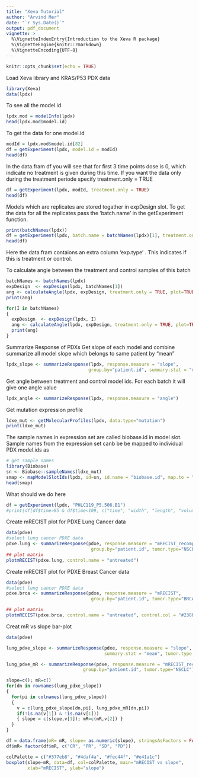 ```yaml
---
title: "Xeva Tutorial"
author: "Arvind Mer"
date: "`r Sys.Date()`"
output: pdf_document
vignette: >
  %\VignetteIndexEntry{Introduction to the Xeva R package}
  %\VignetteEngine{knitr::rmarkdown}
  %\VignetteEncoding{UTF-8}
---
```


```r
knitr::opts_chunk$set(echo = TRUE)
```

Load Xeva library and KRAS/P53 PDX data
```r
library(Xeva)
data(lpdx)
```


To see all the model.id
```r
lpdx.mod = modelInfo(lpdx)
head(lpdx.mod$model.id)
```

To get the data for one model.id
```r
modId = lpdx.mod$model.id[82]
df = getExperiment(lpdx, model.id = modId)
head(df)
```

In the data.fram df you will see that for first 3 time points dose is 0, which indicate no treatment is given during this time. If you want the data only during the treatment periode specify treatment.only = TRUE

```r
df = getExperiment(lpdx, modId, treatment.only = TRUE)
head(df)
```


Models which are replicates are stored togather in expDesign slot. To get the data for all the replicates pass the 'batch.name' in the getExperiment function.

```r
print(batchNames(lpdx))
df = getExperiment(lpdx, batch.name = batchNames(lpdx)[1], treatment.only = TRUE)
head(df)
```

Here the data.fram contaions an extra column 'exp.type' . This indicates if this is treatment or control. 

To calculate angle between the treatment and control samples of this batch
```r
batchNames <- batchNames(lpdx)
expDesign  <- expDesign(lpdx, batchNames[1])
ang <- calculateAngle(lpdx, expDesign, treatment.only = TRUE, plot=TRUE)
print(ang)

for(I in batchNames)
{
  expDesign  <- expDesign(lpdx, I)
  ang <- calculateAngle(lpdx, expDesign, treatment.only = TRUE, plot=TRUE)
  print(ang)
}

```

Summarize Response of PDXs
Get slope of each model and combine summarize all model slope which belongs to same patient by "mean"
```r
lpdx_slope <- summarizeResponse(lpdx, response.measure = "slope", 
                               group.by="patient.id", summary.stat = "mean")
```


Get angle between treatment and control model ids. For each batch it will give one angle value
```r
lpdx_angle <- summarizeResponse(lpdx, response.measure = "angle")

```


Get mutation expression profile 
```r
ldxe_mut <- getMolecularProfiles(lpdx, data.type="mutation")
print(ldxe_mut)
```

The sample names in expression set are called biobase.id in model slot.
Sample names from the expression set canb be be mapped to individual PDX model.ids as
```r
# get sample names
library(Biobase)
sn <- Biobase::sampleNames(ldxe_mut)
smap <- mapModelSlotIds(lpdx, id=sn, id.name = "biobase.id", map.to = "model.id")
head(smap)
```



What should we do here 
```r
df = getExperiment(lpdx, "PHLC119_P5.506.B1")
#print(df[df$time>85 & df$time<109, c("time", "width", "length", "volume", "comment", "dose")])
```



\pagebreak

Create mRECIST plot for PDXE Lung Cancer data
```r
data(pdxe)
#select lung cancer PDXE data
pdxe.lung <- summarizeResponse(pdxe, response.measure = "mRECIST_recomputed",
                                group.by="patient.id", tumor.type="NSCLC")
## plot matrix
plotmRECIST(pdxe.lung, control.name = "untreated")
```

Create mRECIST plot for PDXE Breast Cancer data
```r
data(pdxe)
#select lung cancer PDXE data
pdxe.brca <- summarizeResponse(pdxe, response.measure = "mRECIST",
                                group.by="patient.id", tumor.type="BRCA")

## plot matrix
plotmRECIST(pdxe.brca, control.name = "untreated", control.col = "#238b45")
```



Creat mR vs slope bar-plot
```r
data(pdxe)

lung_pdxe_slope <- summarizeResponse(pdxe, response.measure = "slope", group.by="patient.id", 
                                     summary.stat = "mean", tumor.type = "NSCLC")

lung_pdxe_mR <- summarizeResponse(pdxe, response.measure = "mRECIST_recomputed",
                             group.by="patient.id", tumor.type="NSCLC")

slope=c(); mR=c()
for(dn in rownames(lung_pdxe_slope))
{
  for(pi in colnames(lung_pdxe_slope))
  {
    v = c(lung_pdxe_slope[dn,pi], lung_pdxe_mR[dn,pi])
    if(!is.na(v[1]) & !is.na(v[1]))
    { slope = c(slope,v[1]); mR=c(mR,v[2]) }
  }
}

df = data.frame(mR= mR, slope= as.numeric(slope), stringsAsFactors = FALSE)
df$mR= factor(df$mR, c("CR", "PR", "SD", "PD"))

colPalette = c("#377eb8", "#4daf4a", "#fec44f", "#e41a1c")
boxplot(slope~mR, data=df, col=colPalette, main="mRECIST vs slope", 
        xlab="mRECIST", ylab="slope")

```

